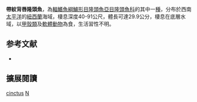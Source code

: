 {{Speciesbox
| image = Notolabrus cinctus (Girdled wrasse).gif
| image_width = 250px
| status = LC
| status_system = IUCN3.1
| genus = Notolabrus
| species = cinctus
| authority = [[Hutton|Hutton]], 1877
| synonyms = *''Labrichthys cincta''<br /><small>Hutton, 1877</small>
*''Pseudolabrus cinctus''<br /><small>Hutton, 1877</small>
}}

'''帶紋背唇隆頭魚'''，為[[輻鰭魚綱|輻鰭魚綱]][[鱸形目|鱸形目]][[隆頭魚亞目|隆頭魚亞目]][[隆頭魚科|隆頭魚科]]的其中一[[種|種]]，分布於西南[[太平洋|太平洋]]的[[紐西蘭|紐西蘭]]海域，棲息深度40-91公尺，體長可達29.9公分，棲息在底層水域，以[[甲殼類|甲殼類]]及[[軟體動物|軟體動物]]為食，生活習性不明。

==参考文献==
*{{FishBase_species|genus=Notolabrus|species=cinctus|year=2013|month=8}}
== 擴展閱讀 ==
{{refbegin}}
{{wikispecies-inline|Notolabrus cinctus|帶紋背唇隆頭魚}}
{{refend}}
{{Taxonbar|from=Q2053204}}

[[Category:背唇隆頭魚屬|cinctus]]
[[Category:1877年描述的鱼类|N]]


{{鱸形目小作品}}